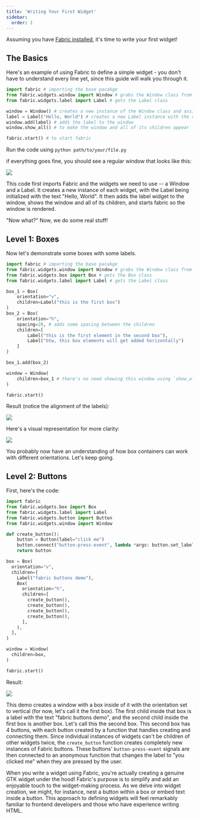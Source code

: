 ```yaml
---
title: 'Writing Your First Widget'
sidebar:
  order: 1
---
```


Assuming you have [Fabric installed](../introduction/installation-guide.mdx), it's time to write your first widget!

## The Basics
Here's an example of using Fabric to define a simple widget - you don't have to understand every line yet, since this guide will walk you through it.

```python
import fabric # importing the base pacakge
from fabric.widgets.window import Window # grabs the Window class from Fabric
from fabric.widgets.label import Label # gets the Label class

window = Window() # creates a new instance of the Window class and assign it to the `window` variable
label = Label("Hello, World") # creates a new Label instance with the content being "Hello, World" and assigns it to `label`
window.add(label) # adds the label to the window
window.show_all() # to make the window and all of its children appear

fabric.start() # to start fabric
```
Run the code using `python path/to/your/file.py`

if everything goes fine, you should see a regular window that looks like this:

![](/assets/first-widget-label.png)

This code first imports Fabric and the widgets we need to use -- a Window and a Label. It creates a new instance of each widget, with the Label being initialized with the text "Hello, World". It then adds the label widget to the window, shows the window and all of its children, and starts fabric so the window is rendered.

"Now what?" Now, we do some real stuff!

## Level 1: Boxes
Now let's demonstrate some boxes with some labels.
```python
import fabric # importing the base pacakge
from fabric.widgets.window import Window # grabs the Window class from Fabric
from fabric.widgets.box import Box # gets the Box class
from fabric.widgets.label import Label # gets the Label class

box_1 = Box(
    orientation="v",
    children=Label("this is the first box")
)
box_2 = Box(
    orientation="h",
    spacing=28, # adds some spacing between the children
    children=[
        Label("this is the first element in the second box"),
        Label("btw, this box elements will get added horizontally")
    ]
)

box_1.add(box_2)

window = Window(
    children=box_1 # there's no need showing this window using `show_all()`; it'll show them itself because the children are already passed
)

fabric.start()
```
Result (notice the alignment of the labels):

![](/assets/first-widget-box.png)

Here's a visual representation for more clarity:

![](/assets/first-widget-box-help.png)

You probably now have an understanding of how box containers can work with different orientations. Let's keep going.

## Level 2: Buttons
First, here's the code:
```python
import fabric
from fabric.widgets.box import Box
from fabric.widgets.label import Label
from fabric.widgets.button import Button
from fabric.widgets.window import Window

def create_button():
    button = Button(label="click me")
    button.connect("button-press-event", lambda *args: button.set_label("you clicked me"))
    return button

box = Box(
  orientation="v",
  children=[
    Label("fabric buttons demo"),
    Box(
      orientation="h",
      children=[
        create_button(),
        create_button(),
        create_button(),
        create_button(),
      ],
    ),
  ],
)

window = Window(
  children=box,
)

fabric.start()
```
Result:

![](/assets/first-widget-button.png)

This demo creates a window with a box inside of it with the orientation set to vertical (for now, let's call it the first box). The first child inside that box is a label with the text "fabric buttons demo", and the second child inside the first box is another box. Let's call this the second box. This second box has 4 buttons, with each button created by a function that handles creating and connecting them. Since individual instances of widgets can't be children of other widgets twice, the `create_button` function creates completely new instances of Fabric buttons. These buttons' `button-press-event` signals are then connected to an anonymous function that changes the label to "you clicked me" when they are pressed by the user.


<Aside>
When you write a widget using Fabric, you're actually creating a genuine GTK widget under the hood! Fabric's purpose is to simplify and add an enjoyable touch to the widget-making process. As we delve into widget creation, we might, for instance, nest a button within a box or embed text inside a button. This approach to defining widgets will feel remarkably familiar to frontend developers and those who have experience writing HTML.
</Aside>
